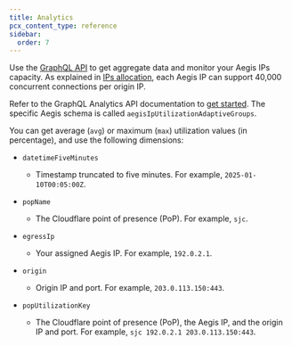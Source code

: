 ```yaml
---
title: Analytics
pcx_content_type: reference
sidebar:
  order: 7
---
```



Use the [GraphQL API](/analytics/graphql-api/) to get aggregate data and monitor your Aegis IPs capacity. As explained in [IPs allocation](/aegis/about/ips-allocation/), each Aegis IP can support 40,000 concurrent connections per origin IP.

Refer to the GraphQL Analytics API documentation to [get started](/analytics/graphql-api/getting-started/). The specific Aegis schema is called `aegisIpUtilizationAdaptiveGroups`.

You can get average (`avg`) or maximum (`max`) utilization values (in percentage), and use the following dimensions:

- `datetimeFiveMinutes` <Type text="time" />
    - Timestamp truncated to five minutes. For example, `2025-01-10T00:05:00Z`.

- `popName` <Type text="string" />
    - The Cloudflare point of presence (PoP). For example, `sjc`.

- `egressIp` <Type text="string" />
    - Your assigned Aegis IP. For example, `192.0.2.1`.

- `origin` <Type text="string" />
    - Origin IP and port. For example, `203.0.113.150:443`.

- `popUtilizationKey` <Type text="string" />
    - The Cloudflare point of presence (PoP), the Aegis IP, and the origin IP and port. For example, `sjc 192.0.2.1 203.0.113.150:443`.

